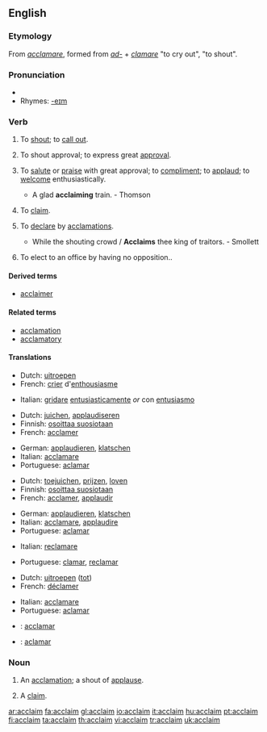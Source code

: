 ==English==

===Etymology===
From {{L.}} ''[[acclamare]]'', formed from ''[[ad-]]'' + ''[[clamare]]'' "to cry out", "to shout".

===Pronunciation===
* {{IPA|/əˈkleɪm/}}
* Rhymes: [[Rhymes:English:-eɪm|-eɪm]]

===Verb===
{{en-verb}}

# {{transitive}} To [[shout]]; to [[call out]].
# {{intransitive}} To shout approval; to express great [[approval]].
# {{transitive}} {{rare}} To [[salute]] or [[praise]] with great approval; to [[compliment]]; to [[applaud]]; to [[welcome]] enthusiastically.
#* A glad '''acclaiming''' train. - Thomson
# {{transitive}} {{obsolete}} To [[claim]].
# {{transitive}} To [[declare]] by [[acclamations]].
#* While the shouting crowd / '''Acclaims''' thee king of traitors. - Smollett
# {{context|Canadian}} To elect to an office by having no opposition..

====Derived terms====
* [[acclaimer]]

====Related terms====
* [[acclamation]]
* [[acclamatory]]

====Translations====
{{trans-top|to shout}}
* Dutch: [[uitroepen]]
* French: [[crier]] d'[[enthousiasme]]
{{trans-mid}}
* Italian: [[gridare]] [[entusiasticamente]] ''or'' con [[entusiasmo]]
{{trans-bottom}}

{{trans-top|to shout applause}}
* Dutch: [[juichen]], [[applaudiseren]]
* Finnish: [[osoittaa suosiotaan]]
* French: [[acclamer]]
{{trans-mid}}
* German: [[applaudieren]], [[klatschen]]
* Italian: [[acclamare]]
* Portuguese: [[aclamar]]
{{trans-bottom}}

{{trans-top|to applaud}}
* Dutch: [[toejuichen]], [[prijzen]], [[loven]]
* Finnish: [[osoittaa suosiotaan]]
* French: [[acclamer]], [[applaudir]]
{{trans-mid}}
* German: [[applaudieren]], [[klatschen]]
* Italian: [[acclamare]], [[applaudire]]
* Portuguese: [[aclamar]]
{{trans-bottom}}

{{trans-top|to claim}}
* Italian: [[reclamare]]
{{trans-mid}}
* Portuguese: [[clamar]], [[reclamar]]
{{trans-bottom}}

{{trans-top|to declare by acclamations}}
* Dutch: [[uitroepen]] ([[tot]])
* French: [[déclamer]]
{{trans-mid}}
* Italian: [[acclamare]]
* Portuguese: [[aclamar]]
{{trans-bottom}}

{{checktrans}}
* {{ttbc|Interlingua}}: [[acclamar]]
* {{ttbc|Spanish}}: [[aclamar]]

===Noun===
{{en-noun}}

# {{poetic}} An [[acclamation]]; a shout of [[applause]].
# {{obsolete}} A [[claim]].

[[ar:acclaim]]
[[fa:acclaim]]
[[gl:acclaim]]
[[io:acclaim]]
[[it:acclaim]]
[[hu:acclaim]]
[[pt:acclaim]]
[[fi:acclaim]]
[[ta:acclaim]]
[[th:acclaim]]
[[vi:acclaim]]
[[tr:acclaim]]
[[uk:acclaim]]